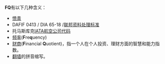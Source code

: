 '''FQ'''有以下几种含义：

* [[愤青|愤青]]
* DAFIF 0413 / DIA 65-18 /[[联邦资料处理标准|联邦资料处理标准]]
* 托马斯库克[[IATA航空公司代码|IATA航空公司代码]]
* [[频率|频率]]('''F'''re'''q'''uency)
* [[财商|财商]]('''F'''inancial '''Q'''uotient)，指一个人在个人投资、理财方面的智慧和能力指数。
* [[翻墙|翻墙]]的拼音缩写。
{{disambig|Cat=二字拉丁字母缩写消歧义}}